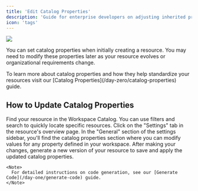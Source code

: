 ```yaml
---
title: 'Edit Catalog Properties'
description: 'Guide for enterprise developers on adjusting inherited properties and metadata based on Day Zero standards.'
icon: 'tags'
---
```


<Frame>
    <img src="/images/day-one/resource-settings-catalog-properties.png" />
</Frame>

You can set catalog properties when initially creating a resource.
You may need to modify these properties later as your resource evolves or organizational requirements change.

<Note>
    To learn more about catalog properties and how they help standardize your resources visit our [Catalog Properties](/day-zero/catalog-properties) guide.
</Note>

## How to Update Catalog Properties

<Steps>
  <Step title="Navigate to Your Resource">
    Find your resource in the Workspace Catalog. You can use filters and search to quickly locate specific resources.
  </Step>

  <Step title="Access Resource Settings">
    Click on the "Settings" tab in the resource's overview page.
  </Step>

  <Step title="Modify Properties">
    In the "General" section of the settings sidebar, you'll find the catalog properties section where you can modify values for any property defined in your workspace.
  </Step>

  <Step title="Generate Code">
    After making your changes, generate a new version of your resource to save and apply the updated catalog properties.

    <Note>
      For detailed instructions on code generation, see our [Generate Code](/day-one/generate-code) guide.
    </Note>

  </Step>
</Steps>